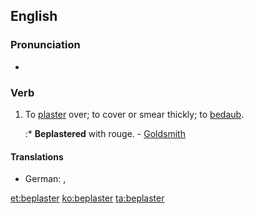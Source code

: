 ==English==

===Pronunciation===
* {{rhymes|ɑːstə(r)|lang=en}}

===Verb===
{{en-verb}}

# {{label|en|transitive}} To [[plaster]] over; to cover or smear thickly; to [[bedaub]].
#:* '''Beplastered''' with rouge. - [[w:Oliver Goldsmith|Goldsmith]]

====Translations====
{{trans-top|to cover}}
* German: {{t|de|bepflastern}}, {{t+|de|bedecken}}
{{trans-mid}}
{{trans-bottom}}

[[et:beplaster]]
[[ko:beplaster]]
[[ta:beplaster]]